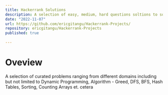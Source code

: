 ```yaml
---
title: Hackerrank Solutions 
description: A selection of easy, medium, hard questions soltions to some LeetCode problems with runtime and space analysis
date: "2022-11-07"
url: https://github.com/ericgitangu/Hackerrank-Projects/
repository: ericgitangu/Hackerrank-Projects
published: true
  
---
```


# Oveview

A selection of curated problems ranging from different domains including but not limited to Dynamic Programming, Algorithm - Greed, DFS, BFS, Hash Tables, Sorting, Counting Arrays et. cetera